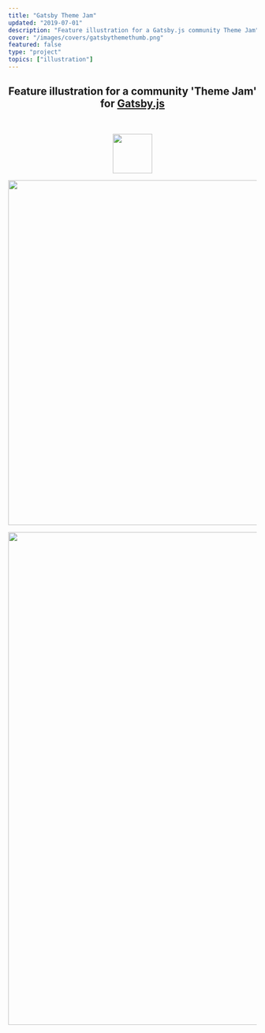 ```yaml
---
title: "Gatsby Theme Jam"
updated: "2019-07-01"
description: "Feature illustration for a Gatsby.js community Theme Jam"
cover: "/images/covers/gatsbythemethumb.png"
featured: false
type: "project"
topics: ["illustration"]
---
```


<BasicImage
  width="100%"
  src="https://res.cloudinary.com/dg3gyk0gu/image/upload/c_scale,w_1800/v1589143413/maggieappleton.com/gatsby-themes/banne.png"
/>

<Center>

## Feature illustration for a community 'Theme Jam' for [Gatsby.js](https://www.gatsbyjs.org/)

<br />

<img
  width="80px"
  src="https://res.cloudinary.com/dg3gyk0gu/image/upload/c_scale,w_100/v1589143408/maggieappleton.com/gatsby-themes/Gatsby_Monogram.png"
/>

</Center>

<Spacer size="small" />

<div style={{ background: "linear-gradient(#9950C3, #6A37A7)", gridColumn: "1/4", width: "100%", color: "var(--color-cream)", padding: "var(--space-2xl) var(--space-xs)" }}>

<img
  width="700px"
  src="https://res.cloudinary.com/dg3gyk0gu/image/upload/c_scale,w_700/v1589143411/maggieappleton.com/gatsby-themes/final.png"
/>

</div>

<Spacer />

<img
  width="1000px"
  src="https://res.cloudinary.com/dg3gyk0gu/image/upload/c_scale,w_1000/v1589143416/maggieappleton.com/gatsby-themes/ThemeJamSite.png"
/>
